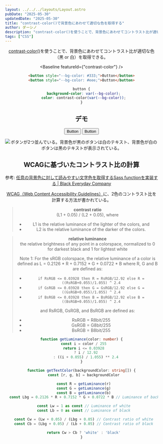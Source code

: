```yaml
---
layout: ../../../layouts/Layout.astro
pubDate: "2025-05-30"
updatedDate: "2025-05-30"
title: "contrast-color()で背景色にあわせて適切な色を取得する"
author: ダーシノ
description: "contrast-color()を使うことで、背景色にあわせてコントラスト比が適切な色（黒 or 白）を取得できる。WCAG（Web Content Accessibility Guidelines）に、2色のコントラスト比を計算する方法が書かれている。"
tags: ["CSS"]
---
```



<Header {...frontmatter} />

[contrast-color()](https://webkit.org/blog/16929/contrast-color/)を使うことで、背景色にあわせてコントラスト比が適切な色（黒 or 白）を取得できる。

<Baseline featureId={"contrast-color"} />

```html
<button style="--bg-color: #333;">Button</button>
<button style="--bg-color: #eee;">Button</button>
```

```css
button {
  background-color: var(--bg-color);
  color: contrast-color(var(--bg-color));
}
```

## デモ

<section id="demo">
  <button style="--bg-color: #333;">Button</button>
  <button style="--bg-color: #eee;">Button</button>
</section>

<style>{`
#demo {
  button {
    background-color: var(--bg-color);
    color: contrast-color(var(--bg-color));
    padding: 0.5em 1em;
    margin: 0.5em;
  }
}
`}</style>

![ボタンが2つ並んでいる。背景色が黒のボタンは白のテキスト、背景色が白のボタンは黒のテキストが表示されている。](./_contrast-color.png)


## WCAGに基づいたコントラスト比の計算

参考: [任意の背景色に対して読みやすい文字色を取得するSass functionを実装する \| Black Everyday Company](https://kuroeveryday.blogspot.com/2018/12/get-automatically-readable-font-color-with-sass.html)

[WCAG（Web Content Accessibility Guidelines）](https://www.w3.org/TR/WCAG20/)に、2色のコントラスト比を計算する方法が書かれている。


> **contrast ratio**  
> (L1 + 0.05) / (L2 + 0.05), where
> - L1 is the relative luminance of the lighter of the colors, and
> - L2 is the relative luminance of the darker of the colors.

> **relative luminance**  
> the relative brightness of any point in a colorspace, normalized to 0 for darkest black and 1 for lightest white
>
> Note 1: For the sRGB colorspace, the relative luminance of a color is defined as L = 0.2126 * R + 0.7152 * G + 0.0722 * B where R, G and B are defined as:
> - `if RsRGB <= 0.03928 then R = RsRGB/12.92 else R = ((RsRGB+0.055)/1.055) ^ 2.4`
> - `if GsRGB <= 0.03928 then G = GsRGB/12.92 else G = ((GsRGB+0.055)/1.055) ^ 2.4`
> - `if BsRGB <= 0.03928 then B = BsRGB/12.92 else B = ((BsRGB+0.055)/1.055) ^ 2.4`
>
> and RsRGB, GsRGB, and BsRGB are defined as:
> - RsRGB = R8bit/255
> - GsRGB = G8bit/255
> - BsRGB = B8bit/255


```ts
function getLuminance(color: number) {
  const i = color / 255
  return i <= 0.03928
    ? i / 12.92
    : ((i + 0.055) / 1.055) ** 2.4
}

function getTextColor(backgroundColor: string[]) {
  const [r, g, b] = backgroundColor

  const R = getLuminance(r)
  const G = getLuminance(g)
  const B = getLuminance(b)
  const Lbg = 0.2126 * R + 0.7152 * G + 0.0722 * B // Luminance of background color

  const Lw = 1 as const // Luminance of white
  const Lb = 0 as const // Luminance of black

  const Cw = (Lw + 0.05) / (Lbg + 0.05) // Contrast ratio of white
  const Cb = (Lbg + 0.05) / (Lb + 0.05) // Contrast ratio of black

  return Cw > Cb ? 'white' : 'black'
}
```
